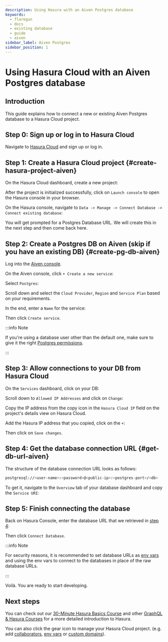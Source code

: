 ```yaml
---
description: Using Hasura with an Aiven Postgres database
keywords:
  - flaregun
  - docs
  - existing database
  - guide
  - aiven
sidebar_label: Aiven Postgres
sidebar_position: 1
---
```



# Using Hasura Cloud with an Aiven Postgres database

## Introduction

This guide explains how to connect a new or existing Aiven Postgres
database to a Hasura Cloud project.

## Step 0: Sign up or log in to Hasura Cloud

Navigate to [Hasura Cloud](https://cloud.hasura.io/signup/?pg=docs&plcmt=body&cta=navigate-to-hasura-cloud&tech=default)
and sign up or log in.

## Step 1: Create a Hasura Cloud project {#create-hasura-project-aiven}

On the Hasura Cloud dashboard, create a new project:

<Thumbnail
  src="/img/graphql/cloud/cloud-dbs/create-hasura-cloud-project.png"
  alt="Create Hasura Cloud project"
  width="1000px"
/>

After the project is initialized successfully, click on `Launch console`
to open the Hasura console in your browser.

On the Hasura console, navigate to
`Data -> Manage -> Connect Database -> Connect existing database`:

You will get prompted for a Postgres Database URL. We will create this
in the next step and then come back here.

<Thumbnail
  src="/img/graphql/cloud/cloud-dbs/existing-db-setup.png"
  alt="Hasura Cloud database setup"
  width="700px"
/>

## Step 2: Create a Postgres DB on Aiven (skip if you have an existing DB) {#create-pg-db-aiven}

Log into the [Aiven console](https://console.aiven.io/login).

On the Aiven console, click `+ Create a new service`:

<Thumbnail
  src="/img/graphql/cloud/cloud-dbs/aiven/create-new-service.png"
  alt="Create a new service on Aiven"
  width="1000px"
/>

Select `Postgres`:

<Thumbnail
  src="/img/graphql/cloud/cloud-dbs/aiven/select-postgres.png"
  alt="Select Postgres on Aiven"
  width="1000px"
/>

Scroll down and select the `Cloud Provider`, `Region` and `Service Plan`
based on your requirements.

In the end, enter a `Name` for the service:

<Thumbnail
  src="/img/graphql/cloud/cloud-dbs/aiven/create-service.png"
  alt="Create a service on Aiven"
  width="1000px"
/>

Then click `Create service`.

:::info Note

If you're using a database user other than the default one, make sure to
give it the right [Postgres permissions](/graphql/cloud/getting-started/postgres-permissions.mdx).

:::

## Step 3: Allow connections to your DB from Hasura Cloud

On the `Services` dashboard, click on your DB:

<Thumbnail
  src="/img/graphql/cloud/cloud-dbs/aiven/select-db.png"
  alt="Select DB on Aiven"
  width="1000px"
/>

Scroll down to `Allowed IP Addresses` and click on `Change`:

<Thumbnail
  src="/img/graphql/cloud/cloud-dbs/aiven/change-allowed-ip-addresses.png"
  alt="Change allowed IP addresses on Aiven"
  width="1000px"
/>

Copy the IP address from the copy icon in the `Hasura Cloud IP` field on
the project's details view on Hasura Cloud.

<Thumbnail
  src="/img/graphql/cloud/projects/hasura-cloud-ip.png"
  alt="Hasura Cloud IP field"
  width="1000px"
/>

Add the Hasura IP address that you copied, click on the `+`:

<Thumbnail
  src="/img/graphql/cloud/cloud-dbs/aiven/add-hasura-ip.png"
  alt="Add the Hasura IP on Aiven"
  width="1000px"
/>

Then click on `Save changes`.

## Step 4: Get the database connection URL {#get-db-url-aiven}

The structure of the database connection URL looks as follows:

```bash
postgresql://<user-name>:<password>@<public-ip>:<postgres-port>/<db>
```

To get it, navigate to the `Overview` tab of your database dashboard and
copy the `Service URI`:

<Thumbnail
  src="/img/graphql/cloud/cloud-dbs/aiven/copy-service-uri.png"
  alt="Copy the service URI on Aiven"
  width="1000px"
/>

## Step 5: Finish connecting the database

Back on Hasura Console, enter the database URL that we retrieved in
[step 4](#get-db-url-aiven):

<Thumbnail
  src="/img/graphql/cloud/getting-started/connect-db.png"
  alt="Database setup"
  width="600px"
/>

Then click `Connect Database`.

:::info Note

For security reasons, it is recommended to set database URLs as
[env vars](/graphql/cloud/projects/env-vars.mdx) and using the env vars to connect
to the databases in place of the raw database URLs.

:::

Voilà. You are ready to start developing.

<Thumbnail
  src="/img/graphql/cloud/cloud-dbs/hasura-console.png"
  alt="Hasura console"
  width="1100px"
/>

## Next steps

You can check out our [30-Minute Hasura Basics
Course](https://hasura.io/learn/graphql/hasura/introduction/) and other
[GraphQL & Hasura Courses](https://hasura.io/learn/) for a more detailed
introduction to Hasura.

You can also click the gear icon to manage your Hasura Cloud project.
(e.g. add [collaborators](/graphql/cloud/projects/collaborators.mdx),
[env vars](/graphql/cloud/projects/env-vars.mdx) or
[custom domains](/graphql/cloud/projects/domains.mdx)).

<Thumbnail
  src="/img/graphql/cloud/getting-started/project-manage.png"
  alt="Project actions"
  width="860px"
/>
